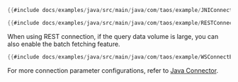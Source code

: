 ```java title="Native Connection"
{{#include docs/examples/java/src/main/java/com/taos/example/JNIConnectExample.java}}
```

```java title="REST Connection"
{{#include docs/examples/java/src/main/java/com/taos/example/RESTConnectExample.java:main}}
```

When using REST connection, if the query data volume is large, you can also enable the batch fetching feature.

```java title="Enable Batch Fetching Feature" {4}
{{#include docs/examples/java/src/main/java/com/taos/example/WSConnectExample.java:main}}
```

For more connection parameter configurations, refer to [Java Connector](../../connector/java).
